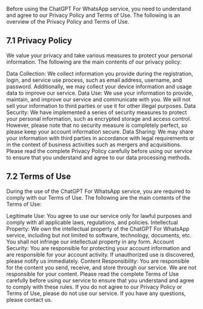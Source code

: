Before using the ChatGPT For WhatsApp service, you need to understand and agree to our Privacy Policy and Terms of Use. The following is an overview of the Privacy Policy and Terms of Use.

## 7.1 Privacy Policy

We value your privacy and take various measures to protect your personal information. The following are the main contents of our privacy policy:

Data Collection: We collect information you provide during the registration, login, and service use process, such as email address, username, and password. Additionally, we may collect your device information and usage data to improve our service.
Data Use: We use your information to provide, maintain, and improve our service and communicate with you. We will not sell your information to third parties or use it for other illegal purposes.
Data Security: We have implemented a series of security measures to protect your personal information, such as encrypted storage and access control. However, please note that no security measure is completely perfect, so please keep your account information secure.
Data Sharing: We may share your information with third parties in accordance with legal requirements or in the context of business activities such as mergers and acquisitions.
Please read the complete Privacy Policy carefully before using our service to ensure that you understand and agree to our data processing methods.

## 7.2 Terms of Use

During the use of the ChatGPT For WhatsApp service, you are required to comply with our Terms of Use. The following are the main contents of the Terms of Use:

Legitimate Use: You agree to use our service only for lawful purposes and comply with all applicable laws, regulations, and policies.
Intellectual Property: We own the intellectual property of the ChatGPT For WhatsApp service, including but not limited to software, technology, documents, etc. You shall not infringe our intellectual property in any form.
Account Security: You are responsible for protecting your account information and are responsible for your account activity. If unauthorized use is discovered, please notify us immediately.
Content Responsibility: You are responsible for the content you send, receive, and store through our service. We are not responsible for your content.
Please read the complete Terms of Use carefully before using our service to ensure that you understand and agree to comply with these rules. If you do not agree to our Privacy Policy or Terms of Use, please do not use our service. If you have any questions, please contact us.
